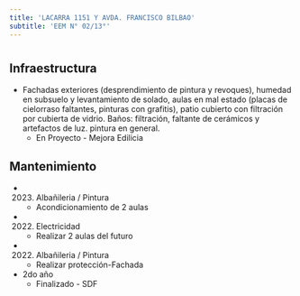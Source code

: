 ```yaml
---
title: 'LACARRA 1151 Y AVDA. FRANCISCO BILBAO'
subtitle: 'EEM N° 02/13°'
---
```


#
## Infraestructura

* Fachadas exteriores (desprendimiento de pintura y revoques), humedad en subsuelo y levantamiento de solado, aulas en mal estado (placas de cielorraso faltantes, pinturas con grafitis), patio cubierto con filtración por cubierta de vidrio. Baños: filtración, faltante de cerámicos y artefactos de luz. pintura en general. 
    + En Proyecto - Mejora Edilicia 


## Mantenimiento

*  (2023) Albañileria / Pintura 
    + Acondicionamiento de 2 aulas

*  (2022) Electricidad 
    + Realizar 2 aulas del futuro

*  (2022) Albañileria / Pintura 
    + Realizar protección-Fachada





* 2do año 
    + Finalizado - SDF 




